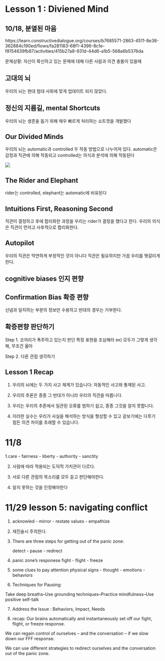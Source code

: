 # Lesson 1 : Diviened Mind

## 10/18, 분열된 마음

https://learn.constructivedialogue.org/courses/b7685571-2863-4511-8e38-362884c190ed/flows/fa281183-68f1-4396-8c1e-f8154639fb87/activities/415b27a8-931d-44d6-a1b5-568a6b5376da

문제상황: 자신이 확신하고 있는 문제에 대해 다른 사람과 의견 충돌이 있을때

## 고대의 뇌

우리의 뇌는 현대 첨대 사회에 맞게 업데이트 되지 않았다.

## 정신의 지름길, mental Shortcuts

우리의 뇌는 생존을 돕기 위해 매우 빠르게 처리하는 쇼트컷을 개발했다

## Our Divided Minds

우리의 뇌는 automatic과 controlled 두 작동 방법으로 나누어져 있다. automatic은 감정과 직관에 의해 작동되고 controlled는 의식과 분석에 의해 작동된다

![](images/%EC%BA%A1%EC%B2%98.JPG)

## The Rider and Elephant

rider는 controlled, elephant는 automatic에 비유된다

## Intuitions First, Reasoning Second

직관이 결정하고 후에 합리화한 과정을 우리는 rider가 결정을 했다고 한다. 우리의 의식은 직관이 먼저고 사후적으로 합리화한다.

## Autopilot

우리의 직관은 막연하게 부정적인 것이 아니다 직관은 필요하지만 가끔 우리를 헷갈리게 한다.

## cognitive biases 인지 편향

## Confirmation Bias 확증 편향

신념과 일치하는 부분의 정보만 수용하고 반대의 경우는 거부한다.

## 확증편향 판단하기

Step 1. 코끼리가 폭주하고 있는지 판단 특정 표현을 조심해라 ex) 모두가 그렇게 생각해, 무조건 옳아

Step 2. 다른 관점 생각하기

## Lesson 1 Recap

1.  우리의 뇌에는 두 가지 사고 체계가 있습니다: 자동적인 사고와 통제된 사고.

2.  우리의 추론은 종종 그 반대가 아니라 우리의 직관을 따릅니다.

3.  우리는 우리의 추론에서 일관된 오류를 범하기 쉽고, 종종 그것을 알지 못합니다.

4.  이러한 실수는 우리가 사실을 해석하는 방식을 형성할 수 있고 겉보기에는 다루기 힘든 의견 차이를 초래할 수 있습니다.

# 11/8

1.care - fairness - liberty - authority - sanctity

2.  사람에 따라 적용되는 도덕적 가치관이 다르다.

3.  서로 다른 관점의 목소리를 모두 듣고 판단해야한다.

4.  알지 못하는 것을 인정해야한다

# 11/29 lesson 5: navigating conflict

1.  acknowled - mirror - restate values - empathize

2.  재진술시 주의한다.

3.  There are three steps for getting out of the panic zone:

    detect - pause - redirect

4.  panic zone's responese fight - flight - freeze

5.  some clues to pay attention physical signs - thought - emotions - behaviors

6. Techniques for Pausing:

Take deep breaths--Use grounding techniques--Practice mindfulness--Use positive self-talk

7. Address the Issue : Behaviors, Impact, Needs

8. recap:
Our brains automatically and instantaneously set off our fight, flight, or freeze response.

We can regain control of ourselves – and the conversation – if we slow down our FFF response.

We can use different strategies to redirect ourselves and the conversation out of the panic zone.
